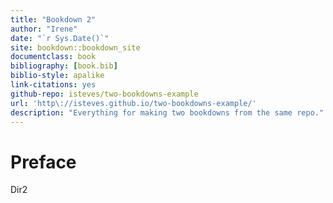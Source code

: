 ```yaml
--- 
title: "Bookdown 2"
author: "Irene"
date: "`r Sys.Date()`"
site: bookdown::bookdown_site
documentclass: book
bibliography: [book.bib]
biblio-style: apalike
link-citations: yes
github-repo: isteves/two-bookdowns-example
url: 'http\://isteves.github.io/two-bookdowns-example/'
description: "Everything for making two bookdowns from the same repo."
---
```


# Preface {-}

Dir2